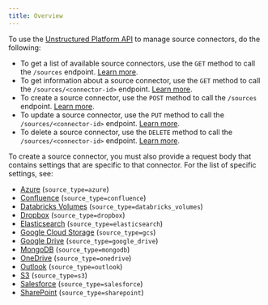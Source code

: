 ```yaml
---
title: Overview
---
```


To use the [Unstructured Platform API](/platform/api/overview) to manage source connectors, do the following:

- To get a list of available source connectors, use the `GET` method to call the `/sources` endpoint. [Learn more](/platform/api/overview#list-source-connectors).
- To get information about a source connector, use the `GET` method to call the `/sources/<connector-id>` endpoint. [Learn more](/platform/api/overview#get-a-source-connector).
- To create a source connector, use the `POST` method to call the `/sources` endpoint. [Learn more](/platform/api/overview#create-a-source-connector).
- To update a source connector, use the `PUT` method to call the `/sources/<connector-id>` endpoint. [Learn more](/platform/api/overview#update-a-source-connector).
- To delete a source connector, use the `DELETE` method to call the `/sources/<connector-id>` endpoint. [Learn more](/platform/api/overview#delete-a-source-connector). 

To create a source connector, you must also provide a request body that contains settings that are specific to that connector. 
For the list of specific settings, see:

- [Azure](/platform/api/sources/azure-blob-storage) (`source_type=azure`)
- [Confluence](/platform/api/sources/confluence) (`source_type=confluence`)
- [Databricks Volumes](/platform/api/sources/databricks-volumes) (`source_type=databricks_volumes`)
- [Dropbox](/platform/api/sources/dropbox) (`source_type=dropbox`)
- [Elasticsearch](/platform/api/sources/elasticsearch) (`source_type=elasticsearch`)
- [Google Cloud Storage](/platform/api/sources/google-cloud) (`source_type=gcs`)
- [Google Drive](/platform/api/sources/google-drive) (`source_type=google_drive`)
- [MongoDB](/platform/api/sources/mongodb) (`source_type=mongodb`)
- [OneDrive](/platform/api/sources/onedrive) (`source_type=onedrive`)
- [Outlook](/platform/api/sources/outlook) (`source_type=outlook`)
- [S3](/platform/api/sources/s3) (`source_type=s3`)
- [Salesforce](/platform/api/sources/salesforce) (`source_type=salesforce`)
- [SharePoint](/platform/api/sources/sharepoint) (`source_type=sharepoint`)

